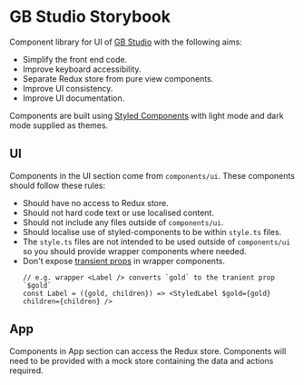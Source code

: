 
<Meta title="GB Studio Storybook" />

# GB Studio Storybook

Component library for UI of [GB Studio](https://www.gbstudio.dev/) with the following aims:

- Simplify the front end code.
- Improve keyboard accessibility.
- Separate Redux store from pure view components.
- Improve UI consistency.
- Improve UI documentation.

Components are built using [Styled Components](https://styled-components.com/) with light mode and dark mode supplied as themes.

## UI

Components in the UI section come from `components/ui`. These components should follow these rules:

- Should have no access to Redux store.
- Should not hard code text or use localised content.
- Should not include any files outside of `components/ui`.
- Should localise use of styled-components to be within `style.ts` files.
- The `style.ts` files are not intended to be used outside of `components/ui` so you should provide wrapper components where needed.
- Don't expose [transient props](https://styled-components.com/docs/api#transient-props) in wrapper components.
  ```
  // e.g. wrapper <Label /> converts `gold` to the tranient prop `$gold`
  const Label = ({gold, children}) => <StyledLabel $gold={gold} children={children} />
  ```

## App

Components in App section can access the Redux store. Components will need to
be provided with a mock store containing the data and actions required.

